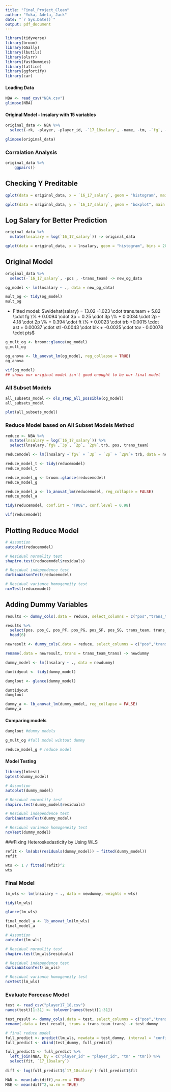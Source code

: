 ```yaml
---
title: "Final_Project_Clean"
author: "Yuka, Adela, Jack"
date: "`r Sys.Date()`"
output: pdf_document
---
```


```r
library(tidyverse)
library(broom)
library(GGally)
library(lbutils)
library(olsrr)
library(fastDummies)
library(lattice)
library(ggfortify)
library(car)
```

#### Loading Data 
```r
NBA <- read_csv("NBA.csv")
glimpse(NBA)
```

#### Original Model - lnsalary with 15 variables


```r
original_data <- NBA %>% 
  select(-rk, -player, -player_id, -`17_18salary`, -name, -tm, -`fg`, -`fga`, -`3pa`, -`2pa`, -ft, -fta, -g, -gs, -`efg%`, -mp, -orb, - drb, -pf, -age)

glimpse(original_data)
```

### Corralation Analysis
```r
original_data %>%
    ggpairs()
```

## Checking Y Preditable 
```r
qplot(data = original_data, x = `16_17_salary`, geom = "histogram", main = "Distribution of 2016-2017 Salary", bins = 20, color = I("black"), fill = I("blue"))
```

```r
qplot(data = original_data, y = `16_17_salary`, geom = "boxplot", main = "Distribution of 2016-2017 Salary")

```
## Log Salary for Better Prediction 
```r
original_data %>%
  mutate(lnsalary = log(`16_17_salary`)) -> original_data
```
 
```r
qplot(data = original_data, x = lnsalary, geom = "histogram", bins = 20, color = I("black"), fill = I("blue"), main = "Distribution of ln(2016-2017 Salary)")
```

## Original Model

```r

original_data %>% 
  select(-`16_17_salary`, -pos , -trans_team) -> new_og_data

og_model <- lm(lnsalary ~ ., data = new_og_data)

mult_og <- tidy(og_model)
mult_og
```

 * Fitted model:  $\widehat{salary} = 13.02 -1.023 \cdot trans.team + 5.82 \cdot fg \% + 0.0094 \cdot 3p + 0.25 \cdot 3p \% + 0.0034 \cdot 2p - 4.18 \cdot 2p \% + 0.394 \cdot ft \% + 0.0023 \cdot trb +0.0015 \cdot ast + 0.00037 \cdot stl -0.0043 \cdot blk + -0.0025 \cdot tov - 0.00078 \cdot pts$
 
```r
g_mult_og <- broom::glance(og_model)
g_mult_og
```

```r
og_anova <- lb_anovat_lm(og_model, reg_collapse = TRUE)
og_anova
```

```r
vif(og_model)
## shows our original model isn't good enought to be our final model
```

### All Subset Models

```r
all_subsets_model <- ols_step_all_possible(og_model)
all_subsets_model
```

```r
plot(all_subsets_model)
```

### Reduce Model based on All Subset Models Method
```r
reduce <- NBA %>% 
  mutate(lnsalary = log(`16_17_salary`)) %>% 
  select(lnsalary,`fg%`,`3p`, `2p`, `2p%`,trb, pos, trans_team)

```

```r
reducemodel <- lm(lnsalary ~`fg%` + `3p` + `2p` + `2p%`+ trb, data = new_og_data)

reduce_model_t <- tidy(reducemodel) 
reduce_model_t
```


```r
reduce_model_g <- broom::glance(reducemodel)
reduce_model_g
```


```r
reduce_model_a <- lb_anovat_lm(reducemodel, reg_collapse = FALSE)
reduce_model_a
```


```r
tidy(reducemodel, conf.int = "TRUE", conf.level = 0.98)
```


```r
vif(reducemodel)
```

## Plotting Reduce Model 
```r
# Assumtion
autoplot(reducemodel)

# Residual normality test
shapiro.test(reducemodel$residuals)

# Residual independence test
durbinWatsonTest(reducemodel)

# Residual variance homogeneity test
ncvTest(reducemodel)
```


## Adding Dummy Variables
```r
results <- dummy_cols(.data = reduce, select_columns = c("pos","trans_team"))

results %>%
  select(pos, pos_C, pos_PF, pos_PG, pos_SF, pos_SG, trans_team, trans_team_none, trans_team_trans) %>%
  head(6)

newresult <- dummy_cols(.data = reduce, select_columns = c("pos","trans_team"), remove_selected_columns = TRUE)

rename(.data = newresult, trans = trans_team_trans) -> newdummy

dummy_model <- lm(lnsalary ~ ., data = newdummy)
```


```r
dumtidyout <- tidy(dummy_model)

dumglout <- glance(dummy_model)

dumtidyout
dumglout

dummy_a <- lb_anovat_lm(dummy_model, reg_collapse = FALSE)
dummy_a
```
#### Comparing models

```r
dumglout #dummy models
```

```r
g_mult_og #full model wihtout dummy
```

```r
reduce_model_g # reduce model
```


#### Model Testing

```r
library(lmtest)
bptest(dummy_model)
```

```r
# Assumtion
autoplot(dummy_model)

# Residual normality test
shapiro.test(dummy_model$residuals)

# Residual independence test
durbinWatsonTest(dummy_model)

# Residual variance homogeneity test
ncvTest(dummy_model)
```

###Fixing Heteroskedasticity by Using WLS

```r
refit <- lm(abs(residuals(dummy_model)) ~ fitted(dummy_model))
refit
```


```r
wts <- 1 / fitted(refit)^2
wts
```

### Final Model
```r
lm_wls <- lm(lnsalary ~ ., data = newdummy, weights = wts)

tidy(lm_wls)

```


```r
glance(lm_wls)
```

```r
final_model_a <- lb_anovat_lm(lm_wls)
final_model_a
```


```r
# Assumtion
autoplot(lm_wls)

# Residual normality test
shapiro.test(lm_wls$residuals)

# Residual independence test
durbinWatsonTest(lm_wls)

# Residual variance homogeneity test
ncvTest(lm_wls)

```

### Evaluate Forecase Model

```r
test <- read_csv("player17_18.csv")
names(test)[1:31] <- tolower(names(test)[1:31])

test_result <- dummy_cols(.data = test, select_columns = c("pos","trans_team"), remove_selected_columns = TRUE)
rename(.data = test_result, trans = trans_team_trans) -> test_dummy

# final reduce model
full_predict <- predict(lm_wls, newdata = test_dummy, interval = "confidence", level = 0.95)
full_predict <- cbind(test_dummy, full_predict)

full_predict1 <- full_predict %>% 
  left_join(NBA, by = c("player_id" = "player_id", "tm" = "tm")) %>% 
  select(fit, `17_18salary`)
  
diff <- log(full_predict1$`17_18salary`)-full_predict1$fit

MAD <- mean(abs(diff),na.rm = TRUE)
MSE <- mean(diff^2,na.rm = TRUE)

```